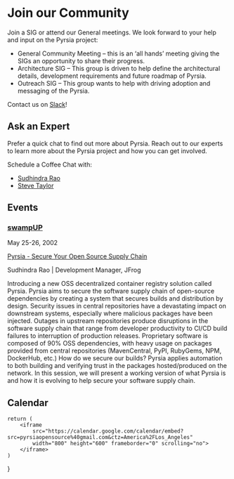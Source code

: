 # Join our Community

Join a SIG or attend our General meetings. We look forward to your help and input on the Pyrsia project:

- General Community Meeting – this is an ‘all hands’ meeting giving the SIGs an opportunity to share their progress.
- Architecture SIG – This group is driven to help define the architectural details, development requirements and future roadmap of Pyrsia.
- Outreach SIG – This group wants to help with driving adoption and messaging of the Pyrsia.

Contact us on [Slack](https://openssf.slack.com/archives/C0302CVKPA5)!

## Ask an Expert

Prefer a quick chat to find out more about Pyrsia. Reach out to our experts to learn more about the Pyrsia project and how you can get involved.

Schedule a Coffee Chat with:

- [Sudhindra Rao](https://go.oncehub.com/pyrsia_oss)
- [Steve Taylor](https://pyrsia.io/expert/#:~:text=He%20can%20help.-,Calendar,-%C2%A9%202022%20Linux%20Foundation)

## Events

### [**swampUP** ](https://swampup.jfrog.com)
May 25-26, 2002

[Pyrsia - Secure Your Open Source Supply Chain](https://swampup.jfrog.com/agenda/)

Sudhindra Rao | Development Manager, JFrog

Introducing a new OSS decentralized container registry solution called Pyrsia. Pyrsia aims to secure the software supply chain of open-source dependencies by creating a system that secures builds and distribution by design. Security issues in central repositories have a devastating impact on downstream systems, especially where malicious packages have been injected. Outages in upstream repositories produce disruptions in the software supply chain that range from developer productivity to CI/CD build failures to interruption of production releases. Proprietary software is composed of 90% OSS dependencies, with heavy usage on packages provided from central repositories (MavenCentral, PyPI, RubyGems, NPM, DockerHub, etc.) How do we secure our builds? Pyrsia applies automation to both building and verifying trust in the packages hosted/produced on the network. In this session, we will present a working version of what Pyrsia is and how it is evolving to help secure your software supply chain.

## Calendar

    return (
        <iframe 
            src="https://calendar.google.com/calendar/embed?src=pyrsiaopensource%40gmail.com&ctz=America%2FLos_Angeles"
            width="800" height="600" frameborder="0" scrolling="no">
        </iframe>
    )
}

<GoogleCalendar/>
